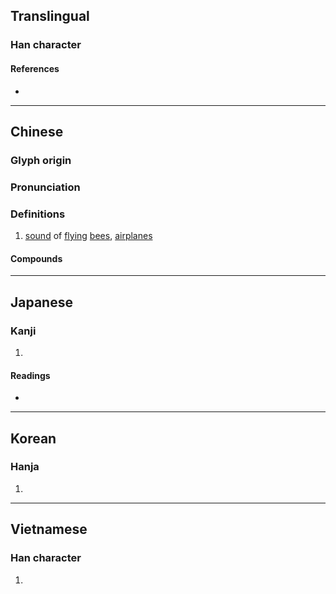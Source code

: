 {{character info/new}}
==Translingual==

===Han character===
{{Han char|rn=30|rad=口|as=10|sn=13|four=68027|canj=RCIM|ids=⿰口翁}}

====References====
* {{Han ref|kx=0203.270|dkj=04106|dj=0426.070|hdz=10669.120|uh=55E1|ud=21985|bh=B6E4|bd=46820}}

----

==Chinese==
{{zh-forms}}

===Glyph origin===
{{Han etym}}

{{Han compound|口|t1=mouth|翁|ls=psc|c1=s|c2=p}}

===Pronunciation===
{{zh-pron
|m=wēng
|c=jung1
|h=pfs=
|md=
|mn=ml:ong
|w=
|mc=y
|oc=y
|cat=n
}}

===Definitions===
{{zh-hanzi}}

# [[sound]] of [[fly]]ing [[bee]]s, [[airplane]]s <!--buzzing?-->

====Compounds====
{{zh-der|嗡嗡}}

{{zh-cat|Intermediate}}

----

==Japanese==

===Kanji===
{{ja-kanji|grade=|rs=口10}}

# {{defn|lang=ja|sort=口10}}

====Readings====
* {{ja-readings|on=[[ろう]] (rō), [[ら]] (ra)|kun=}}

----

==Korean==

===Hanja===
{{ko-hanja|hangeul=옹}}

# {{defn|lang=ko|sort=口10}}

----

==Vietnamese==

===Han character===
{{vi-hantu|[[ông]], [[óng]]|rs=口10}}

# {{defn|lang=vi|sort=口10}}